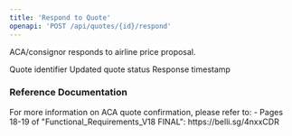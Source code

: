 ```yaml
---
title: 'Respond to Quote'
openapi: 'POST /api/quotes/{id}/respond'
---
```


ACA/consignor responds to airline price proposal.



<ParamField status="200" type="object">
  <ParamField name="quoteId" type="string">
    Quote identifier
  </ParamField>
  <ParamField name="status" type="string">
    Updated quote status
  </ParamField>
  <ParamField name="respondedAt" type="string" format="date-time">
    Response timestamp
  </ParamField>
</ParamField>

### Reference Documentation

<Info>
For more information on ACA quote confirmation, please refer to:
- Pages 18-19 of "Functional_Requirements_V18 FINAL": https://belli.sg/4nxxCDR
</Info>